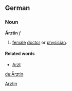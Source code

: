 ==German==
===Noun===
'''Ärztin''' ''f''
# [[female]] [[doctor]] or [[physician]].

====Related words====
* [[Arzt]]

[[Category:German nouns|Arztin]]

[[de:Ärztin]]